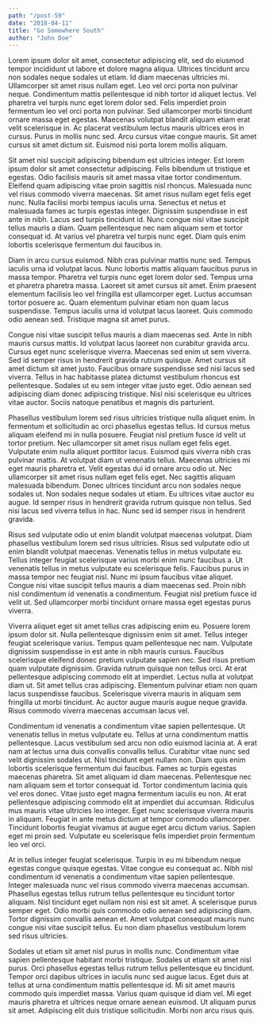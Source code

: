 ```yaml
---
path: "/post-59"
date: "2018-04-11"
title: "Go Somewhere South"
author: "John Doe"
---
```


Lorem ipsum dolor sit amet, consectetur adipiscing elit, sed do eiusmod tempor incididunt ut labore et dolore magna aliqua. Ultrices tincidunt arcu non sodales neque sodales ut etiam. Id diam maecenas ultricies mi. Ullamcorper sit amet risus nullam eget. Leo vel orci porta non pulvinar neque. Condimentum mattis pellentesque id nibh tortor id aliquet lectus. Vel pharetra vel turpis nunc eget lorem dolor sed. Felis imperdiet proin fermentum leo vel orci porta non pulvinar. Sed ullamcorper morbi tincidunt ornare massa eget egestas. Maecenas volutpat blandit aliquam etiam erat velit scelerisque in. Ac placerat vestibulum lectus mauris ultrices eros in cursus. Purus in mollis nunc sed. Arcu cursus vitae congue mauris. Sit amet cursus sit amet dictum sit. Euismod nisi porta lorem mollis aliquam.

Sit amet nisl suscipit adipiscing bibendum est ultricies integer. Est lorem ipsum dolor sit amet consectetur adipiscing. Felis bibendum ut tristique et egestas. Odio facilisis mauris sit amet massa vitae tortor condimentum. Eleifend quam adipiscing vitae proin sagittis nisl rhoncus. Malesuada nunc vel risus commodo viverra maecenas. Sit amet risus nullam eget felis eget nunc. Nulla facilisi morbi tempus iaculis urna. Senectus et netus et malesuada fames ac turpis egestas integer. Dignissim suspendisse in est ante in nibh. Lacus sed turpis tincidunt id. Nunc congue nisi vitae suscipit tellus mauris a diam. Quam pellentesque nec nam aliquam sem et tortor consequat id. At varius vel pharetra vel turpis nunc eget. Diam quis enim lobortis scelerisque fermentum dui faucibus in.

Diam in arcu cursus euismod. Nibh cras pulvinar mattis nunc sed. Tempus iaculis urna id volutpat lacus. Nunc lobortis mattis aliquam faucibus purus in massa tempor. Pharetra vel turpis nunc eget lorem dolor sed. Tempus urna et pharetra pharetra massa. Laoreet sit amet cursus sit amet. Enim praesent elementum facilisis leo vel fringilla est ullamcorper eget. Luctus accumsan tortor posuere ac. Quam elementum pulvinar etiam non quam lacus suspendisse. Tempus iaculis urna id volutpat lacus laoreet. Quis commodo odio aenean sed. Tristique magna sit amet purus.

Congue nisi vitae suscipit tellus mauris a diam maecenas sed. Ante in nibh mauris cursus mattis. Id volutpat lacus laoreet non curabitur gravida arcu. Cursus eget nunc scelerisque viverra. Maecenas sed enim ut sem viverra. Sed id semper risus in hendrerit gravida rutrum quisque. Amet cursus sit amet dictum sit amet justo. Faucibus ornare suspendisse sed nisi lacus sed viverra. Tellus in hac habitasse platea dictumst vestibulum rhoncus est pellentesque. Sodales ut eu sem integer vitae justo eget. Odio aenean sed adipiscing diam donec adipiscing tristique. Nisl nisi scelerisque eu ultrices vitae auctor. Sociis natoque penatibus et magnis dis parturient.

Phasellus vestibulum lorem sed risus ultricies tristique nulla aliquet enim. In fermentum et sollicitudin ac orci phasellus egestas tellus. Id cursus metus aliquam eleifend mi in nulla posuere. Feugiat nisl pretium fusce id velit ut tortor pretium. Nec ullamcorper sit amet risus nullam eget felis eget. Vulputate enim nulla aliquet porttitor lacus. Euismod quis viverra nibh cras pulvinar mattis. At volutpat diam ut venenatis tellus. Maecenas ultricies mi eget mauris pharetra et. Velit egestas dui id ornare arcu odio ut. Nec ullamcorper sit amet risus nullam eget felis eget. Nec sagittis aliquam malesuada bibendum. Donec ultrices tincidunt arcu non sodales neque sodales ut. Non sodales neque sodales ut etiam. Eu ultrices vitae auctor eu augue. Id semper risus in hendrerit gravida rutrum quisque non tellus. Sed nisi lacus sed viverra tellus in hac. Nunc sed id semper risus in hendrerit gravida.

Risus sed vulputate odio ut enim blandit volutpat maecenas volutpat. Diam phasellus vestibulum lorem sed risus ultricies. Risus sed vulputate odio ut enim blandit volutpat maecenas. Venenatis tellus in metus vulputate eu. Tellus integer feugiat scelerisque varius morbi enim nunc faucibus a. Ut venenatis tellus in metus vulputate eu scelerisque felis. Faucibus purus in massa tempor nec feugiat nisl. Nunc mi ipsum faucibus vitae aliquet. Congue nisi vitae suscipit tellus mauris a diam maecenas sed. Proin nibh nisl condimentum id venenatis a condimentum. Feugiat nisl pretium fusce id velit ut. Sed ullamcorper morbi tincidunt ornare massa eget egestas purus viverra.

Viverra aliquet eget sit amet tellus cras adipiscing enim eu. Posuere lorem ipsum dolor sit. Nulla pellentesque dignissim enim sit amet. Tellus integer feugiat scelerisque varius. Tempus quam pellentesque nec nam. Vulputate dignissim suspendisse in est ante in nibh mauris cursus. Faucibus scelerisque eleifend donec pretium vulputate sapien nec. Sed risus pretium quam vulputate dignissim. Gravida rutrum quisque non tellus orci. At erat pellentesque adipiscing commodo elit at imperdiet. Lectus nulla at volutpat diam ut. Sit amet tellus cras adipiscing. Elementum pulvinar etiam non quam lacus suspendisse faucibus. Scelerisque viverra mauris in aliquam sem fringilla ut morbi tincidunt. Ac auctor augue mauris augue neque gravida. Risus commodo viverra maecenas accumsan lacus vel.

Condimentum id venenatis a condimentum vitae sapien pellentesque. Ut venenatis tellus in metus vulputate eu. Tellus at urna condimentum mattis pellentesque. Lacus vestibulum sed arcu non odio euismod lacinia at. A erat nam at lectus urna duis convallis convallis tellus. Curabitur vitae nunc sed velit dignissim sodales ut. Nisl tincidunt eget nullam non. Diam quis enim lobortis scelerisque fermentum dui faucibus. Fames ac turpis egestas maecenas pharetra. Sit amet aliquam id diam maecenas. Pellentesque nec nam aliquam sem et tortor consequat id. Tortor condimentum lacinia quis vel eros donec. Vitae justo eget magna fermentum iaculis eu non. At erat pellentesque adipiscing commodo elit at imperdiet dui accumsan. Ridiculus mus mauris vitae ultricies leo integer. Eget nunc scelerisque viverra mauris in aliquam. Feugiat in ante metus dictum at tempor commodo ullamcorper. Tincidunt lobortis feugiat vivamus at augue eget arcu dictum varius. Sapien eget mi proin sed. Vulputate eu scelerisque felis imperdiet proin fermentum leo vel orci.

At in tellus integer feugiat scelerisque. Turpis in eu mi bibendum neque egestas congue quisque egestas. Vitae congue eu consequat ac. Nibh nisl condimentum id venenatis a condimentum vitae sapien pellentesque. Integer malesuada nunc vel risus commodo viverra maecenas accumsan. Phasellus egestas tellus rutrum tellus pellentesque eu tincidunt tortor aliquam. Nisl tincidunt eget nullam non nisi est sit amet. A scelerisque purus semper eget. Odio morbi quis commodo odio aenean sed adipiscing diam. Tortor dignissim convallis aenean et. Amet volutpat consequat mauris nunc congue nisi vitae suscipit tellus. Eu non diam phasellus vestibulum lorem sed risus ultricies.

Sodales ut etiam sit amet nisl purus in mollis nunc. Condimentum vitae sapien pellentesque habitant morbi tristique. Sodales ut etiam sit amet nisl purus. Orci phasellus egestas tellus rutrum tellus pellentesque eu tincidunt. Tempor orci dapibus ultrices in iaculis nunc sed augue lacus. Eget duis at tellus at urna condimentum mattis pellentesque id. Mi sit amet mauris commodo quis imperdiet massa. Varius quam quisque id diam vel. Mi eget mauris pharetra et ultrices neque ornare aenean euismod. Ut aliquam purus sit amet. Adipiscing elit duis tristique sollicitudin. Morbi non arcu risus quis.
